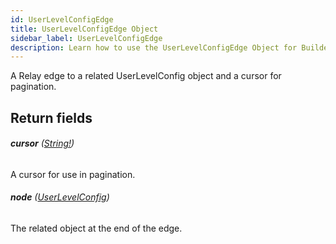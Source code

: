 ```yaml
---
id: UserLevelConfigEdge
title: UserLevelConfigEdge Object
sidebar_label: UserLevelConfigEdge
description: Learn how to use the UserLevelConfigEdge Object for Builder's API.
---
```


A Relay edge to a related UserLevelConfig object and a cursor for pagination.

## Return fields

###### <b>cursor</b> ([String!](/composer/builder/api/schema/scalar/String.mdx))

A cursor for use in pagination.

###### <b>node</b> ([UserLevelConfig](/composer/builder/api/schema/object/UserLevelConfig.mdx))

The related object at the end of the edge.
